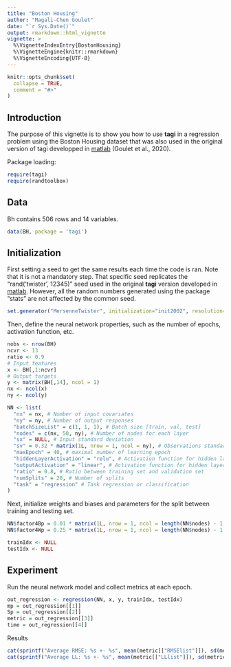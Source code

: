 ```yaml
---
title: "Boston Housing"
author: "Magali-Chen Goulet"
date: "`r Sys.Date()`"
output: rmarkdown::html_vignette
vignette: >
  %\VignetteIndexEntry{BostonHousing}
  %\VignetteEngine{knitr::rmarkdown}
  %\VignetteEncoding{UTF-8}
---
```


```r
knitr::opts_chunk$set(
  collapse = TRUE,
  comment = "#>"
)
```

Introduction
------------

The purpose of this vignette is to show you how to use **tagi** in a regression problem
using the Boston Housing dataset that was also used in the original version
of tagi developped in [matlab](https://github.com/CivML-PolyMtl/TAGI/tree/master/BostonHousing) (Goulet et al., 2020).


Package loading:

```r
require(tagi)
require(randtoolbox)
```

Data
------------

Bh contains 506 rows and 14 variables.

```r
data(BH, package = 'tagi')
```

Initialization
------------

First setting a seed to get the same results each time the code is ran. 
Note that it is not a mandatory step.
That specific seed replicates the "rand('twister', 12345)" seed used in the 
original **tagi** version developed in [matlab](https://github.com/CivML-PolyMtl/TAGI/blob/master/BostonHousing/BostonHousing.m).
However, all the random numbers generated using the package "stats" are not affected
by the common seed.
```r
set.generator("MersenneTwister", initialization="init2002", resolution=53, seed=12345)
```

Then, define the neural network properties, such as the number of epochs, activation function, etc.
```r
nobs <- nrow(BH)
ncvr <- 13
ratio <- 0.9
# Input features
x <- BH[,1:ncvr]
# Output targets
y <- matrix(BH[,14], ncol = 1)
nx <- ncol(x)
ny <- ncol(y)

NN <- list(
  "nx" = nx, # Number of input covariates
  "ny" = ny, # Number of output responses
  "batchSizeList" = c(1, 1, 1), # Batch size [train, val, test]
  "nodes" = c(nx, 50, ny), # Number of nodes for each layer
  "sx" = NULL, # Input standard deviation
  "sv" = 0.32 * matrix(1L, nrow = 1, ncol = ny), # Observations standard deviation
  "maxEpoch" = 40, # maximal number of learning epoch
  "hiddenLayerActivation" = "relu", # Activation function for hidden layer {'tanh','sigm','cdf','relu','softplus'}
  "outputActivation" = "linear", # Activation function for hidden layer {'linear', 'tanh','sigm','cdf','relu'}
  "ratio" = 0.8, # Ratio between training set and validation set
  "numSplits" = 20, # Number of splits
  "task" = "regression" # Task regression or classification
)
```

Next, initialize weights and biases and parameters for the split between training and testing set.
```r
NN$factor4Bp = 0.01 * matrix(1L, nrow = 1, ncol = length(NN$nodes) - 1) # Factor for initializing bias
NN$factor4Wp = 0.25 * matrix(1L, nrow = 1, ncol = length(NN$nodes) - 1) # Factor for initializing weights

trainIdx <- NULL
testIdx <- NULL
```

Experiment
------------

Run the neural network model and collect metrics at each epoch.
```r
out_regression <- regression(NN, x, y, trainIdx, testIdx)
mp = out_regression[[1]]
Sp = out_regression[[2]]
metric = out_regression[[3]]
time = out_regression[[4]]
```

Results
```r
cat(sprintf("Average RMSE: %s +- %s", mean(metric[["RMSElist"]]), sd(metric[["RMSElist"]])))
cat(sprintf("Average LL: %s +- %s", mean(metric[["LLlist"]]), sd(metric[["LLlist"]])))
```
